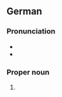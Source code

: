 ==German==
{{wikipedia}}
{{wikipedia|lang=de}}

===Pronunciation===
* {{IPA|de|/ˈvʏɐ̯tsbʊɐ̯k/}}
* {{audio|de|De-Würzburg.ogg|Audio}}

===Proper noun===
{{head|de|proper noun}}

# {{place|de|city|r/Franconia|t=Würzburg}}